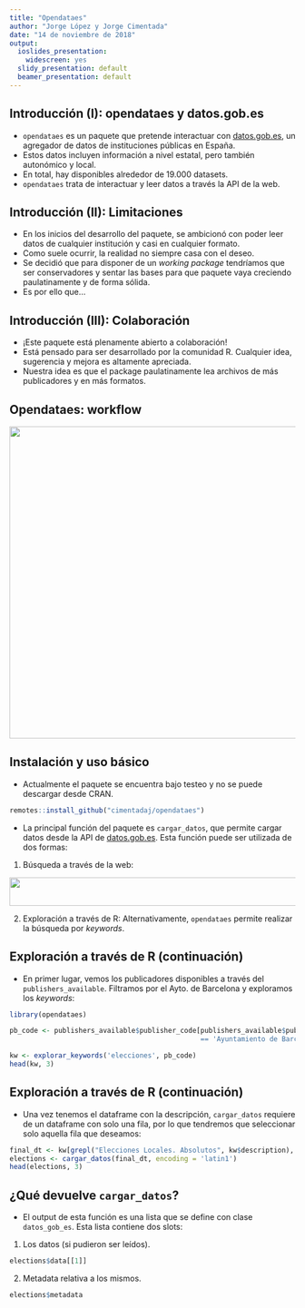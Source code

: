 ```yaml
---
title: "Opendataes"
author: "Jorge López y Jorge Cimentada"
date: "14 de noviembre de 2018"
output:
  ioslides_presentation:
    widescreen: yes
  slidy_presentation: default
  beamer_presentation: default
---
```

  

## Introducción (I): opendataes y datos.gob.es

- `opendataes` es un paquete que pretende interactuar con [datos.gob.es](https://datos.gob.es), un agregador de datos de instituciones públicas en España. 
- Estos datos incluyen información a nivel estatal, pero también autonómico y local.
- En total, hay disponibles alrededor de 19.000 datasets.
- `opendataes` trata de interactuar y leer datos a través la API de la web.

## Introducción (II): Limitaciones

- En los inicios del desarrollo del paquete, se ambicionó con poder leer datos de cualquier institución y casi en cualquier formato.
- Como suele ocurrir, la realidad no siempre casa con el deseo.
- Se decidió que para disponer de un *working package* tendríamos que ser conservadores y sentar las bases para que paquete vaya creciendo paulatinamente y de forma sólida.
- Es por ello que...

## Introducción (III): Colaboración

- ¡Este paquete está plenamente abierto a colaboración! 
- Está pensado para ser desarrollado por la comunidad R. Cualquier idea, sugerencia y mejora es altamente apreciada.
- Nuestra idea es que el package paulatinamente lea archivos de más publicadores y en más formatos.

## Opendataes: workflow

<img src="opendataes_diagram.jpeg" align="center" height="550" width="955"/>

## Instalación y uso básico

- Actualmente el paquete se encuentra bajo testeo y no se puede descargar desde CRAN.

```r
remotes::install_github("cimentadaj/opendataes")
```

- La principal función del paquete es `cargar_datos`, que permite cargar datos desde la API de [datos.gob.es](https://datos.gob.es). Esta función puede ser utilizada de dos formas:

1. Búsqueda a través de la web:

<img src="path_id.png" align="center" height="50" width="1000"/>

2. Exploración a través de R: Alternativamente, `opendataes` permite realizar la búsqueda por *keywords*. 

## Exploración a través de R (continuación)

- En primer lugar, vemos los publicadores disponibles a través del `publishers_available`. Filtramos por el Ayto. de Barcelona y exploramos los *keywords*:

```r
library(opendataes)
```


```r
pb_code <- publishers_available$publisher_code[publishers_available$publishers
                                               == 'Ayuntamiento de Barcelona']

kw <- explorar_keywords('elecciones', pb_code)
head(kw, 3)
```


## Exploración a través de R (continuación)

- Una vez tenemos el dataframe con la descripción, `cargar_datos` requiere de un dataframe con solo una fila, por lo que tendremos que seleccionar solo aquella fila que deseamos:

```r
final_dt <- kw[grepl("Elecciones Locales. Absolutos", kw$description), ]
elections <- cargar_datos(final_dt, encoding = 'latin1')
head(elections, 3)
```

## ¿Qué devuelve `cargar_datos`?

- El output de esta función es una lista que se define con clase `datos_gob_es`. Esta lista contiene dos slots:

1. Los datos (si pudieron ser leídos).

```r
elections$data[[1]]
```

2. Metadata relativa a los mismos.

```r
elections$metadata
```



